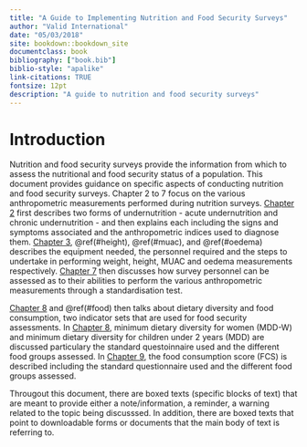 ```yaml
--- 
title: "A Guide to Implementing Nutrition and Food Security Surveys"
author: "Valid International"
date: "05/03/2018"
site: bookdown::bookdown_site
documentclass: book
bibliography: ["book.bib"]
biblio-style: "apalike"
link-citations: TRUE
fontsize: 12pt
description: "A guide to nutrition and food security surveys"
---
```


# Introduction

Nutrition and food security surveys provide the information from which to assess the nutritional and food security status of a population. This document provides guidance on specific aspects of conducting nutrition and food security surveys. Chapter 2 to 7 focus on the various anthropometric measurements performed during nutrition surveys. [Chapter 2](#anthro) first describes two forms of undernutrition - acute undernutrition and chronic undernutrition - and then explains each including the signs and symptoms associated and the anthropometric indices used to diagnose them. [Chapter 3](#weight), \@ref(#height), \@ref(#muac), and \@ref(#oedema) describes the equipment needed, the personnel required and the steps to undertake in performing weight, height, MUAC and oedema measurements respectively. [Chapter 7](#standard) then discusses how survey personnel can be assessed as to their abilities to perform the various anthropometric measurements through a standardisation test.

[Chapter 8](#diet) and \@ref(#food) then talks about dietary diversity and food consumption, two indicator sets that are used for food security assessments. In [Chapter 8](#diet), minimum dietary diversity for women (MDD-W) and minimum dietary diversity for children under 2 years (MDD) are discussed particulary the standard questoinnaire used and the different food groups assessed. In [Chapter 9](#food), the food consumption score (FCS) is described including the standard questionnaire used and the different food groups assessed.

Througout this document, there are boxed texts (specific blocks of text) that are meant to provide either a note/information, a reminder, a warning related to the topic being discusssed. In addition, there are boxed texts that point to downloadable forms or documents that the main body of text is referring to.

